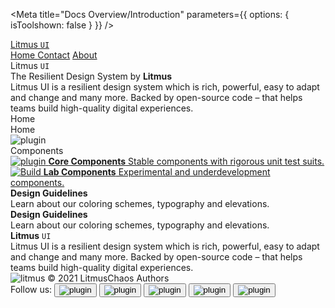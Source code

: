 

<Meta
  title="Docs Overview/Introduction"
  parameters={{ options: { isToolshown: false } }}
/>

<style>{`
  .subheading {
    --mediumdark: '#999999';
    font-weight: 900;
    font-size: 13px;
    color: #999;
    letter-spacing: 6px;
    line-height: 24px;
    text-transform: uppercase;
    margin-bottom: 12px;
    margin-top: 40px;
  }

  .link-list {
    display: grid;
    grid-template-columns: 1fr;
    row-gap: 10px;
  }

  @media (min-width: 620px) {
    .link-list {
      row-gap: 20px;
      column-gap: 20px;
      grid-template-columns: 1fr 1fr;
    }
  }

  @media all and (-ms-high-contrast:none) {
  .link-list {
      display: -ms-grid;
      -ms-grid-columns: 1fr 1fr;
    }
  }

  .link-item {
    height: '10rem'
    display: block;
    padding: 20px 30px 20px 15px;
    border: 1px solid #00000010;
    border-radius: 5px;
    transition: background 150ms ease-out, border 150ms ease-out, transform 150ms ease-out;
    color: #333333;
    display: flex;
    align-items: flex-start;
  }

  .link-item:hover {
    border-color: #1EA7FD50;
    transform: translate3d(0, -3px, 0);
    box-shadow: rgba(0, 0, 0, 0.08) 0 3px 10px 0;
  }

  .link-item:active {
    border-color: #1EA7FD;
    transform: translate3d(0, 0, 0);
  }

  .link-item strong {
    font-weight: 700;
    display: block;
    margin-bottom: 2px;
  }
  
  .link-item img {
    height: 40px;
    width: 40px;
    margin-right: 15px;
    flex: none;
  }

  .link-item span {
    font-size: 14px;
    line-height: 20px;
  }

  .tip {
    display: inline-block;
    border-radius: 1em;
    font-size: 11px;
    line-height: 12px;
    font-weight: 700;
    background: #E7FDD8;
    color: #66BF3C;
    padding: 4px 12px;
    margin-right: 10px;
    vertical-align: top;
  }

  .tip-wrapper {
    font-size: 13px;
    line-height: 20px;
    margin-top: 40px;
    margin-bottom: 40px;
  }

  .tip-wrapper code {
    font-size: 12px;
    display: inline-block;
  }

.header {
  background: transparent;
  overflow: hidden;
  position: relative;

}

.header a {
  padding: 10px;
  color: White;
  font-size: 18px;
  text-align: center;
  text-decoration: none;
  border-radius: 6px;
}

.header > a.logo {
  font-weight: bold;
  position: absolute;
}

.header a:hover {
  background-color: #858CDD;
  color: black;
}

.navbar {
  padding: 10px;
  float: right;
}


  
`}</style>

<div
  style={{
    width: "100%",
    height: "30rem",
    background: "linear-gradient(78.42deg, #403083 0.01%, #5B44BA 100.01%)",
    position: "relative",
  }}
>
  <div class="header">
    <a href="./" class="logo">
      <span>
        Litmus <code style={{ verticalAlign: "middle" }}>UI</code>
      </span>
    </a>
    <div class="navbar">
      <a class="active" href="#home">
        Home
      </a>
      <a href="#contact">Contact</a>
      <a href="#about">About</a>
    </div>
  </div>
  <div style={{ display: "flex", height: "inherit", width: "inherit" }}>
    <div style={{ width: "50%" }}>
      <div
        style={{
          width: "28%",
          height: "22rem",
          marginLeft: "10%",
          marginTop: "10%",
          background: "#FFF",
          position: "absolute",
          padding: "82px 71px 82px 43px",
          borderRadius: "10px",
          boxShadow:
            "0px 4.8px 14.4px rgba(0, 0, 0, 0.18), 0px 25.6px 57.6px rgba(0, 0, 0, 0.22)",
        }}
      >
        <div>
          <span style={{ color: "#1C0732", fontSize: "1rem" }}>
            Litmus <code>UI</code>
          </span>
        </div>
        <div style={{ marginTop: "1.5rem" }}>
          <span style={{ color: "#1C0732", fontSize: "1.5rem" }}>
            The Resilient Design System by <b>Litmus</b>
          </span>
        </div>
        <div style={{ marginTop: "1.5rem" }}>
          <span style={{ color: "#696F8C", fontSize: "1rem" }}>
            Litmus UI is a resilient design system which is rich, powerful, easy
            to adapt and change and many more. Backed by open-source code – that
            helps teams build high-quality digital experiences.
          </span>
        </div>
        <div
          style={{
            display: "flex",
            height: "1rem",
            width: "100%",
            marginTop: "2rem",
          }}
        >
          <div
            style={{
              background: "#5B44BA",
              padding: "12px 20px",
              width: "50%",
              height: "100%",
              boxShadow:
                "0px 0.3px 0.9px rgba(0, 0, 0, 0.1), 0px 1.6px 3.6px rgba(0, 0, 0, 0.13)",
              borderRadius: "4px",
              display: "grid",
              placeContent: "center",
            }}
          >
            Home
          </div>
          <div
            style={{
              marginLeft: "1rem",
              background: "#FFFFFF",
              padding: "12px 20px",
              width: "50%",
              height: "100%",
              borderRadius: "4px",
              placeContent: "center",
            }}
          >
            Home
          </div>
        </div>
      </div>
    </div>
    <div style={{ width: "50%" }}>
      <div
        style={{
          height: "22rem",
          marginLeft: "5%",
          marginTop: "25%",
          width: "90%",
        }}
      >
        <img src={IntroductionBanner} alt="plugin" />
      </div>
    </div>
  </div>
</div>

<div className="subheading" style={{ marginTop: "12rem" }}>
  Components
</div>

<div className="link-list">
  <a
    className="link-item"
    href="https://storybook.js.org/docs/react/addons/addon-types"
    target="_blank"
  >
    <img src={CoreIcon} alt="plugin" />
    <span>
      <strong>Core Components</strong>
      Stable components with rigorous unit test suits.
    </span>
  </a>
  <a
    className="link-item"
    href="https://storybook.js.org/docs/react/configure/webpack"
    target="_blank"
  >
    <img src={ExperimentIcon} alt="Build" />
    <span>
      <strong>Lab Components</strong>
      Experimental and underdevelopment components.
    </span>
  </a>
</div>

<div style={{ width: "100%", height: "21rem", display: "flex" }}>
  <div
    style={{
      width: "50%",
      height: "100%",
      position: "relative",
      borderRadius: "10px",
      background: "#F1F5F9",
      overflow: "hidden",
      margin: "1rem 0.5rem 1rem 0rem",
    }}
  >
    <div
      style={{
        marginTop: "10%",
        marginLeft: "10%",
        width: "70%",
      }}
    >
      <div>
        <strong>Design Guidelines</strong>
      </div>
      <div style={{ marginTop: "1.5rem" }}>
        <span
          style={{
            marginTop: "1.5rem",
            color: "#696F8C",
          }}
        >
          Learn about our coloring schemes, typography and elevations.
        </span>
      </div>
    </div>
    <div
      style={{
        position: "absolute",
        bottom: "0",
        right: "0",
        width: "50%",
        height: "50%",
        clipPath: "polygon(0% 100%, 100% 0%, 100% 100%)",
        margin: 0,
        background:
          "conic-gradient(from 0deg at 50% 50%, rgba(36, 0, 255, 0.5216) 0deg, #0087FF 56.25deg, rgba(105, 30, 255, 0.686777) 131.25deg, rgba(255, 83, 53, 0.75971) 196.87deg, rgba(36, 0, 255, 0.519419) 213.75deg, rgba(245, 56, 27, 0.736825) 223.13deg, rgba(255, 29, 122, 0.776873) 264.38deg, rgba(36, 0, 255, 0.5216) 360deg)",
      }}
    />
  </div>
  <div
    style={{
      width: "50%",
      height: "100%",
      position: "relative",
      borderRadius: "10px",
      background: "#F1F5F9",
      overflow: "hidden",
      margin: "1rem 0rem 1rem 0.5rem",
    }}
  >
    <div
      style={{
        marginTop: "10%",
        marginLeft: "10%",
        width: "70%",
      }}
    >
      <div>
        <strong>Design Guidelines</strong>
      </div>
      <div style={{ marginTop: "1.5rem" }}>
        <span
          style={{
            marginTop: "1.5rem",
            color: "#696F8C",
          }}
        >
          Learn about our coloring schemes, typography and elevations.
        </span>
      </div>
    </div>
    <div
      style={{
        position: "absolute",
        bottom: "0",
        right: "0",
        width: "50%",
        height: "50%",
        clipPath: "polygon(0% 100%, 100% 0%, 100% 100%)",
        margin: 0,
        background:
          "conic-gradient(from 8.18deg at 41.14% 58.71%, #76C4D5 0deg, #1A73E8 70.84deg, #FF1D7A 146.25deg, #36C5F0 200.63deg, #1A73E8 271.87deg, #76C4D5 360deg)",
      }}
    />
  </div>
</div>

<footer>
  <div
    style={{
      width: "100%",
      height: "18rem",
      background: "white",
      postition: "relative",
      marginTop: "2rem",
    }}
  >
    <div
      style={{
        width: "100%",
        height: "80%",
        background: "#F6F9FC",
        postition: "relative",
      }}
    >
      <div
        style={{
          marginLeft: "10%",
          marginTop: "3.5rem",
          width: "27rem",
          position: "absolute",
        }}
      >
        <div style={{ display: "flex" }}>
          <strong style={{ color: "#1C0732" }}>Litmus</strong>
          <code>UI</code>
        </div>
        <span
          style={{
            marginTop: "1.5rem",
            position: "absolute",
            color: "#696F8C",
          }}
        >
          Litmus UI is a resilient design system which is rich, powerful, easy
          to adapt and change and many more. Backed by open-source code – that
          helps teams build high-quality digital experiences.
        </span>
      </div>
    </div>
    <div
      style={{
        width: "100%",
        height: "20%",
        background: "#F6F9FC",
        position: "relative",
      }}
    >
      <div
        style={{
          borderTop: " 2px solid #E6E8F0",
          marginLeft: "10%",
          width: "80%",
          display: "flex",
          justifyContent: "space-between",
        }}
      >
        <div
          style={{
            width: "15rem",
            marginTop: "0.8rem",
          }}
        >
          <div style={{ display: "flex" }}>
            <img
              style={{ width: "1.38rem", height: "1.75rem" }}
              src={LitmusLogo}
              alt="litmus"
            />
            <span
              style={{
                display: "grid",
                placeItems: "center",
                marginLeft: "0.5rem",
              }}
            >
              © 2021 LitmusChaos Authors
            </span>
          </div>
        </div>
        <div
          style={{
            width: "15rem",
            marginTop: "0.8rem",
          }}
        >
          <div style={{ display: "flex-root" }}>
            Follow us:
            <button
              style={{
                cursor: "pointer",
                background: "transparent",
                border: "0",
                width: "2rem",
                height: "2rem",
                verticalAlign: "middle",
              }}
            >
              <img src={Slack} alt="plugin" />
            </button>
            <button
              style={{
                cursor: "pointer",
                background: "transparent",
                border: "0",
                width: "2rem",
                height: "2rem",
                verticalAlign: "middle",
              }}
            >
              <img src={Github} alt="plugin" />
            </button>
            <button
              style={{
                cursor: "pointer",
                background: "transparent",
                border: "0",
                width: "2rem",
                height: "2rem",
                verticalAlign: "middle",
              }}
            >
              <img src={Dev} alt="plugin" />
            </button>
            <button
              style={{
                cursor: "pointer",
                background: "transparent",
                border: "0",
                width: "2rem",
                height: "2rem",
                verticalAlign: "middle",
              }}
            >
              <img src={Twitter} alt="plugin" />
            </button>
            <button
              style={{
                cursor: "pointer",
                background: "transparent",
                border: "0",
                width: "2rem",
                height: "2rem",
                verticalAlign: "middle",
              }}
            >
              <img src={Youtube} alt="plugin" />
            </button>
          </div>
        </div>
      </div>
    </div>
  </div>
</footer>
